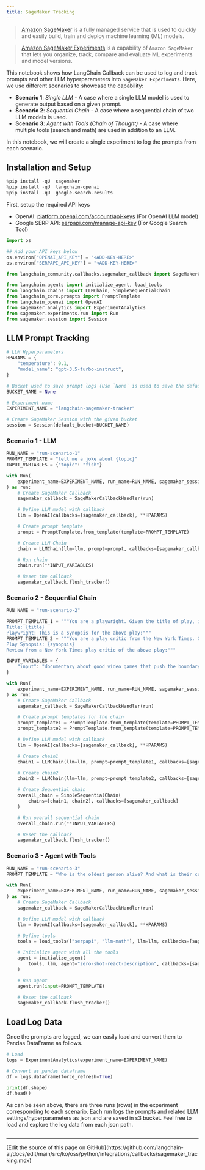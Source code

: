 ```yaml
---
title: SageMaker Tracking
---
```


>[Amazon SageMaker](https://aws.amazon.com/sagemaker/) is a fully managed service that is used to quickly and easily build, train and deploy machine learning (ML) models.

>[Amazon SageMaker Experiments](https://docs.aws.amazon.com/sagemaker/latest/dg/experiments.html) is a capability of `Amazon SageMaker` that lets you organize, track, compare and evaluate ML experiments and model versions.

This notebook shows how LangChain Callback can be used to log and track prompts and other LLM hyperparameters into `SageMaker Experiments`. Here, we use different scenarios to showcase the capability:

* **Scenario 1**: *Single LLM* - A case where a single LLM model is used to generate output based on a given prompt.
* **Scenario 2**: *Sequential Chain* - A case where a sequential chain of two LLM models is used.
* **Scenario 3**: *Agent with Tools (Chain of Thought)* - A case where multiple tools (search and math) are used in addition to an LLM.

In this notebook, we will create a single experiment to log the prompts from each scenario.

## Installation and Setup

```python
%pip install -qU  sagemaker
%pip install -qU  langchain-openai
%pip install -qU  google-search-results
```

First, setup the required API keys

* OpenAI: [platform.openai.com/account/api-keys](https://platform.openai.com/account/api-keys) (For OpenAI LLM model)
* Google SERP API: [serpapi.com/manage-api-key](https://serpapi.com/manage-api-key) (For Google Search Tool)

```python
import os

## Add your API keys below
os.environ["OPENAI_API_KEY"] = "<ADD-KEY-HERE>"
os.environ["SERPAPI_API_KEY"] = "<ADD-KEY-HERE>"
```

```python
from langchain_community.callbacks.sagemaker_callback import SageMakerCallbackHandler
```

```python
from langchain.agents import initialize_agent, load_tools
from langchain.chains import LLMChain, SimpleSequentialChain
from langchain_core.prompts import PromptTemplate
from langchain_openai import OpenAI
from sagemaker.analytics import ExperimentAnalytics
from sagemaker.experiments.run import Run
from sagemaker.session import Session
```

## LLM Prompt Tracking

```python
# LLM Hyperparameters
HPARAMS = {
    "temperature": 0.1,
    "model_name": "gpt-3.5-turbo-instruct",
}

# Bucket used to save prompt logs (Use `None` is used to save the default bucket or otherwise change it)
BUCKET_NAME = None

# Experiment name
EXPERIMENT_NAME = "langchain-sagemaker-tracker"

# Create SageMaker Session with the given bucket
session = Session(default_bucket=BUCKET_NAME)
```

### Scenario 1 - LLM

```python
RUN_NAME = "run-scenario-1"
PROMPT_TEMPLATE = "tell me a joke about {topic}"
INPUT_VARIABLES = {"topic": "fish"}
```

```python
with Run(
    experiment_name=EXPERIMENT_NAME, run_name=RUN_NAME, sagemaker_session=session
) as run:
    # Create SageMaker Callback
    sagemaker_callback = SageMakerCallbackHandler(run)

    # Define LLM model with callback
    llm = OpenAI(callbacks=[sagemaker_callback], **HPARAMS)

    # Create prompt template
    prompt = PromptTemplate.from_template(template=PROMPT_TEMPLATE)

    # Create LLM Chain
    chain = LLMChain(llm=llm, prompt=prompt, callbacks=[sagemaker_callback])

    # Run chain
    chain.run(**INPUT_VARIABLES)

    # Reset the callback
    sagemaker_callback.flush_tracker()
```

### Scenario 2 - Sequential Chain

```python
RUN_NAME = "run-scenario-2"

PROMPT_TEMPLATE_1 = """You are a playwright. Given the title of play, it is your job to write a synopsis for that title.
Title: {title}
Playwright: This is a synopsis for the above play:"""
PROMPT_TEMPLATE_2 = """You are a play critic from the New York Times. Given the synopsis of play, it is your job to write a review for that play.
Play Synopsis: {synopsis}
Review from a New York Times play critic of the above play:"""

INPUT_VARIABLES = {
    "input": "documentary about good video games that push the boundary of game design"
}
```

```python
with Run(
    experiment_name=EXPERIMENT_NAME, run_name=RUN_NAME, sagemaker_session=session
) as run:
    # Create SageMaker Callback
    sagemaker_callback = SageMakerCallbackHandler(run)

    # Create prompt templates for the chain
    prompt_template1 = PromptTemplate.from_template(template=PROMPT_TEMPLATE_1)
    prompt_template2 = PromptTemplate.from_template(template=PROMPT_TEMPLATE_2)

    # Define LLM model with callback
    llm = OpenAI(callbacks=[sagemaker_callback], **HPARAMS)

    # Create chain1
    chain1 = LLMChain(llm=llm, prompt=prompt_template1, callbacks=[sagemaker_callback])

    # Create chain2
    chain2 = LLMChain(llm=llm, prompt=prompt_template2, callbacks=[sagemaker_callback])

    # Create Sequential chain
    overall_chain = SimpleSequentialChain(
        chains=[chain1, chain2], callbacks=[sagemaker_callback]
    )

    # Run overall sequential chain
    overall_chain.run(**INPUT_VARIABLES)

    # Reset the callback
    sagemaker_callback.flush_tracker()
```

### Scenario 3 - Agent with Tools

```python
RUN_NAME = "run-scenario-3"
PROMPT_TEMPLATE = "Who is the oldest person alive? And what is their current age raised to the power of 1.51?"
```

```python
with Run(
    experiment_name=EXPERIMENT_NAME, run_name=RUN_NAME, sagemaker_session=session
) as run:
    # Create SageMaker Callback
    sagemaker_callback = SageMakerCallbackHandler(run)

    # Define LLM model with callback
    llm = OpenAI(callbacks=[sagemaker_callback], **HPARAMS)

    # Define tools
    tools = load_tools(["serpapi", "llm-math"], llm=llm, callbacks=[sagemaker_callback])

    # Initialize agent with all the tools
    agent = initialize_agent(
        tools, llm, agent="zero-shot-react-description", callbacks=[sagemaker_callback]
    )

    # Run agent
    agent.run(input=PROMPT_TEMPLATE)

    # Reset the callback
    sagemaker_callback.flush_tracker()
```

## Load Log Data

Once the prompts are logged, we can easily load and convert them to Pandas DataFrame as follows.

```python
# Load
logs = ExperimentAnalytics(experiment_name=EXPERIMENT_NAME)

# Convert as pandas dataframe
df = logs.dataframe(force_refresh=True)

print(df.shape)
df.head()
```

As can be seen above, there are three runs (rows) in the experiment corresponding to each scenario. Each run logs the prompts and related LLM settings/hyperparameters as json and are saved in s3 bucket. Feel free to load and explore the log data from each json path.

```python

```

---

<Callout icon="pen-to-square" iconType="regular">
  [Edit the source of this page on GitHub](https://github.com/langchain-ai/docs/edit/main/src/ko/oss/python/integrations/callbacks/sagemaker_tracking.mdx)
</Callout>
